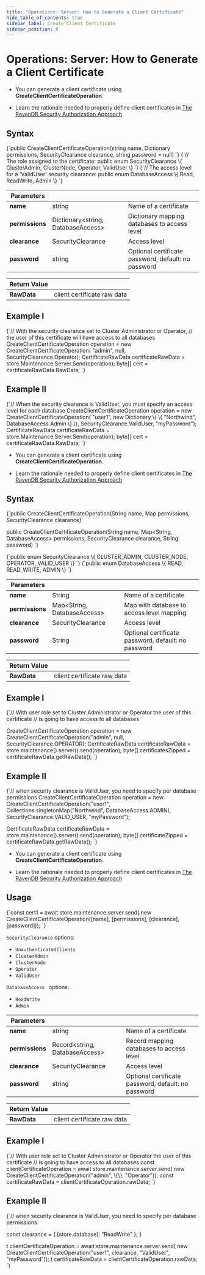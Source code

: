 ---
title: "Operations: Server: How to Generate a Client Certificate"
hide_table_of_contents: true
sidebar_label: Create Client Certificate
sidebar_position: 0
---




# Operations: Server: How to Generate a Client Certificate
<LanguageSwitcher supportedLanguages={supportedLanguages} />
<LanguageContent language="csharp">

<Admonition type="note" title="Note">

* You can generate a client certificate using **CreateClientCertificateOperation**.  

* Learn the rationale needed to properly define client certificates in [The RavenDB Security Authorization Approach](../../../../server/security/authentication/certificate-management.mdx#the-ravendb-security-authorization-approach)

</Admonition>

## Syntax

<TabItem value="cert_1_1" label="cert_1_1">
<CodeBlock language="csharp">
{`public CreateClientCertificateOperation(string name, 
    Dictionary<string, DatabaseAccess> permissions, 
    SecurityClearance clearance, 
    string password = null)
`}
</CodeBlock>
</TabItem>

<TabItem value="cert_1_2" label="cert_1_2">
<CodeBlock language="csharp">
{`// The role assigned to the certificate:
public enum SecurityClearance
\{
    ClusterAdmin,
    ClusterNode,
    Operator,
    ValidUser
\}
`}
</CodeBlock>
</TabItem>

<TabItem value="cert_1_3" label="cert_1_3">
<CodeBlock language="csharp">
{`// The access level for a 'ValidUser' security clearance:
public enum DatabaseAccess
\{
    Read,
    ReadWrite,
    Admin
\}
`}
</CodeBlock>
</TabItem>

| Parameters | | |
| ------------- | ------------- | ----- |
| **name** | string | Name of a certificate |
| **permissions** | Dictionary&lt;string, DatabaseAccess&gt; | Dictionary mapping databases to access level |
| **clearance** | SecurityClearance | Access level |
| **password** | string | Optional certificate password, default: no password |

| Return Value | |
| ------------- | ----- |
| **RawData** | client certificate raw data |

## Example I

<TabItem value="cert_1_4" label="cert_1_4">
<CodeBlock language="csharp">
{`// With the security clearance set to Cluster Administrator or Operator,
// the user of this certificate will have access to all databases
CreateClientCertificateOperation operation = 
    new CreateClientCertificateOperation(
        "admin", null, SecurityClearance.Operator);
CertificateRawData certificateRawData = 
    store.Maintenance.Server.Send(operation);
byte[] cert = certificateRawData.RawData;
`}
</CodeBlock>
</TabItem>

## Example II

<TabItem value="cert_1_5" label="cert_1_5">
<CodeBlock language="csharp">
{`// When the security clearance is ValidUser, you must specify an access level for each database
CreateClientCertificateOperation operation = 
    new CreateClientCertificateOperation(
        "user1", new Dictionary<string, DatabaseAccess>
\{
    \{ "Northwind", DatabaseAccess.Admin \}
\}, SecurityClearance.ValidUser, "myPassword");
CertificateRawData certificateRawData = 
    store.Maintenance.Server.Send(operation);
byte[] cert = certificateRawData.RawData;
`}
</CodeBlock>
</TabItem>


</LanguageContent>
<LanguageContent language="java">

<Admonition type="note" title="Note">

* You can generate a client certificate using **CreateClientCertificateOperation**.  

* Learn the rationale needed to properly define client certificates in [The RavenDB Security Authorization Approach](../../../../server/security/authentication/certificate-management.mdx#the-ravendb-security-authorization-approach)

</Admonition>

## Syntax

<TabItem value="cert_1_1" label="cert_1_1">
<CodeBlock language="java">
{`public CreateClientCertificateOperation(String name,
                                        Map<String, DatabaseAccess> permissions,
                                        SecurityClearance clearance)

public CreateClientCertificateOperation(String name,
                                        Map<String, DatabaseAccess> permissions,
                                        SecurityClearance clearance,
                                        String password)
`}
</CodeBlock>
</TabItem>

<TabItem value="cert_1_2" label="cert_1_2">
<CodeBlock language="java">
{`public enum SecurityClearance \{
    CLUSTER_ADMIN,
    CLUSTER_NODE,
    OPERATOR,
    VALID_USER
\}
`}
</CodeBlock>
</TabItem>

<TabItem value="cert_1_3" label="cert_1_3">
<CodeBlock language="java">
{`public enum DatabaseAccess \{
    READ,
    READ_WRITE,
    ADMIN
\}
`}
</CodeBlock>
</TabItem>

| Parameters | | |
| ------------- | ------------- | ----- |
| **name** | String | Name of a certificate |
| **permissions** | Map&lt;String, DatabaseAccess&gt; | Map with database to access level mapping |
| **clearance** | SecurityClearance | Access level |
| **password** | String | Optional certificate password, default: no password |

| Return Value | |
| ------------- | ----- |
| **RawData** | client certificate raw data |

## Example I

<TabItem value="cert_1_4" label="cert_1_4">
<CodeBlock language="java">
{`// With user role set to Cluster Administrator or Operator the user of this certificate
// is going to have access to all databases

CreateClientCertificateOperation operation = new CreateClientCertificateOperation("admin",
    null, SecurityClearance.OPERATOR);
CertificateRawData certificateRawData = store.maintenance().server().send(operation);
byte[] certificatesZipped = certificateRawData.getRawData();
`}
</CodeBlock>
</TabItem>

## Example II

<TabItem value="cert_1_5" label="cert_1_5">
<CodeBlock language="java">
{`// when security clearance is ValidUser, you need to specify per database permissions
CreateClientCertificateOperation operation = new CreateClientCertificateOperation("user1",
    Collections.singletonMap("Northwind", DatabaseAccess.ADMIN),
    SecurityClearance.VALID_USER,
    "myPassword");

CertificateRawData certificateRawData = store.maintenance().server().send(operation);
byte[] certificateZipped = certificateRawData.getRawData();
`}
</CodeBlock>
</TabItem>


</LanguageContent>
<LanguageContent language="nodejs">

<Admonition type="note" title="Note">

* You can generate a client certificate using **CreateClientCertificateOperation**.  

* Learn the rationale needed to properly define client certificates in [The RavenDB Security Authorization Approach](../../../../server/security/authentication/certificate-management.mdx#the-ravendb-security-authorization-approach)

</Admonition>

## Usage

<TabItem value="cert_1_1" label="cert_1_1">
<CodeBlock language="js">
{`const cert1 = await store.maintenance.server.send(
    new CreateClientCertificateOperation([name], [permissions], [clearance], [password]));
`}
</CodeBlock>
</TabItem>

`SecurityClearance` options:

* `UnauthenticatedClients`  
* `ClusterAdmin`  
* `ClusterNode`  
* `Operator`  
* `ValidUser`  

`DatabaseAccess ` options:

* `ReadWrite`  
* `Admin`  

| Parameters | | |
| ------------- | ------------- | ----- |
| **name** | string | Name of a certificate |
| **permissions** | Record&lt;string, DatabaseAccess&gt; | Record mapping databases to access level |
| **clearance** | SecurityClearance | Access level |
| **password** | string | Optional certificate password, default: no password |

| Return Value | |
| ------------- | ----- |
| **RawData** | client certificate raw data |

## Example I

<TabItem value="cert_1_4" label="cert_1_4">
<CodeBlock language="js">
{`// With user role set to Cluster Administrator or Operator the user of this certificate
// is going to have access to all databases
const clientCertificateOperation = await store.maintenance.server.send(
    new CreateClientCertificateOperation("admin", \{\}, "Operator"));
const certificateRawData = clientCertificateOperation.rawData;
`}
</CodeBlock>
</TabItem>

## Example II

<TabItem value="cert_1_5" label="cert_1_5">
<CodeBlock language="js">
{`// when security clearance is ValidUser, you need to specify per database permissions

const clearance = \{
    [store.database]: "ReadWrite"
\};
    \}

t clientCertificateOperation = await store.maintenance.server.send(
new CreateClientCertificateOperation("user1", clearance, "ValidUser", "myPassword"));
t certificateRawData = clientCertificateOperation.rawData;
`}
</CodeBlock>
</TabItem>


</LanguageContent>

<!---
### Client API Articles
- [How to delete certificate?](../../../../client-api/operations/server-wide/certificates/delete-certificate)
- [How to put client certificate?](../../../../client-api/operations/server-wide/certificates/put-client-certificate)

### Server Articles
- [Certificates Management](../../../../server/security/authentication/certificate-management#enabling-communication-between-servers:-importing-and-exporting-certificates)
- [Client Certificate Usage](../../../../server/security/authentication/client-certificate-usage)


-->